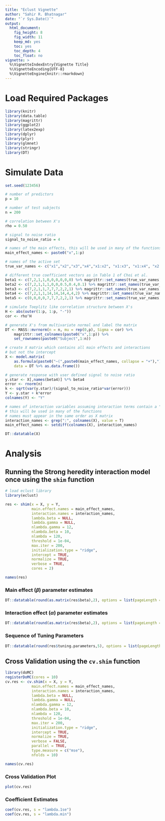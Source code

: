 ```yaml
---
title: "Eclust Vignette"
author: "Sahir R. Bhatnagar"
date: "`r Sys.Date()`"
output:
  html_document:
    fig_height: 8
    fig_width: 11
    keep_md: yes
    toc: yes
    toc_depth: 4
    toc_float: no
vignette: >
  %\VignetteIndexEntry{Vignette Title}
  %\VignetteEncoding{UTF-8}
  %\VignetteEngine{knitr::rmarkdown}
---
```


# Load Required Packages

```r
library(knitr)
library(data.table)
library(magrittr)
library(ggplot2)
library(latex2exp)
library(dplyr)
library(plyr)
library(glmnet)
library(stringr)
library(DT)
```


# Simulate Data

```r

set.seed(123456)

# number of predictors
p = 10 

# number of test subjects
n = 200

# correlation between X's
rho = 0.50

# signal to noise ratio
signal_to_noise_ratio = 4

# names of the main effects, this will be used in many of the functions
main_effect_names <- paste0("x",1:p) 

# names of the active set
true_var_names <- c("x1","x2","x3","x4","x1:x2", "x1:x3", "x1:x4", "x2:x3", "x2:x4", "x3:x4")

# different true coefficient vectors as in Table 1 of Choi et al. 
beta1 <- c(7,2,1,1,0,0,0,0,0,0) %>% magrittr::set_names(true_var_names)
beta2 <- c(7,2,1,1,1,0,0,0.5,0.4,0.1) %>% magrittr::set_names(true_var_names)
beta3 <- c(7,2,1,1,7,7,7,2,2,1) %>% magrittr::set_names(true_var_names)
beta4 <- c(7,2,1,1,14,14,14,4,4,2) %>% magrittr::set_names(true_var_names)
beta5 <- c(0,0,0,0,7,7,7,2,2,1) %>% magrittr::set_names(true_var_names)

# simulate Toeplitz like correlation structure between X's
H <- abs(outer(1:p, 1:p, "-"))
cor <- rho^H

# generate X's from multivariate normal and label the matrix
DT <- MASS::mvrnorm(n = n, mu = rep(0,p), Sigma = cor) %>% 
    magrittr::set_colnames(paste0("x",1:p)) %>% 
    set_rownames(paste0("Subject",1:n))

# create X matrix which contains all main effects and interactions
# but not the intercept
X <- model.matrix(
    as.formula(paste0("~(",paste0(main_effect_names, collapse = "+"),")^2-1")), 
    data = DT %>% as.data.frame()) 

# generate response with user defined signal to noise ratio 
y.star <- X[,names(beta4)] %*% beta4
error <- rnorm(n)
k <- sqrt(var(y.star)/(signal_to_noise_ratio*var(error))) 
Y <- y.star + k*error 
colnames(Y) <- "Y"

# names of interaction variables assuming interaction terms contain a ":"
# this will be used in many of the functions
# names must appear in the same order as X matrix
interaction_names <- grep(":", colnames(X), value = T)
main_effect_names <- setdiff(colnames(X), interaction_names)
```

```r
DT::datatable(X)
```


# Analysis

## Running the Strong heredity interaction model once using the `shim` function

```r
# load eclust library
library(eclust)

res <- shim(x = X, y = Y,
            main.effect.names = main_effect_names,
            interaction.names = interaction_names,
            lambda.beta = NULL,
            lambda.gamma = NULL, 
            nlambda.gamma = 12, 
            nlambda.beta = 10,
            nlambda = 120, 
            threshold = 1e-04, 
            max.iter = 200,
            initialization.type = "ridge", 
            intercept = TRUE,
            normalize = TRUE, 
            verbose = TRUE, 
            cores = 2)

names(res)
```

### Main effect ($\beta$) parameter estimates


```r
DT::datatable(round(as.matrix(res$beta),2), options = list(pageLength = 100))
```


### Interaction effect ($\alpha$) parameter estimates


```r
DT::datatable(round(as.matrix(res$beta),2), options = list(pageLength = 100))
```


### Sequence of Tuning Parameters

```r
DT::datatable(round(res$tuning.parameters,5), options = list(pageLength = 100))
```



## Cross Validation using the `cv.shim` function

```r

library(doMC)
registerDoMC(cores = 10)
cv.res <- cv.shim(x = X, y = Y,
            main.effect.names = main_effect_names,
            interaction.names = interaction_names,
            lambda.beta = NULL,
            lambda.gamma = NULL, 
            nlambda.gamma = 12, 
            nlambda.beta = 10,
            nlambda = 120, 
            threshold = 1e-04, 
            max.iter = 200,
            initialization.type = "ridge", 
            intercept = TRUE,
            normalize = TRUE, 
            verbose = FALSE, 
            parallel = TRUE,
            type.measure = c("mse"), 
            nfolds = 10)

names(cv.res)
```

### Cross Validation Plot

```r
plot(cv.res)
```


### Coefficient Estimates

```r
coef(cv.res, s = "lambda.1se")
coef(cv.res, s = "lambda.min")
```





